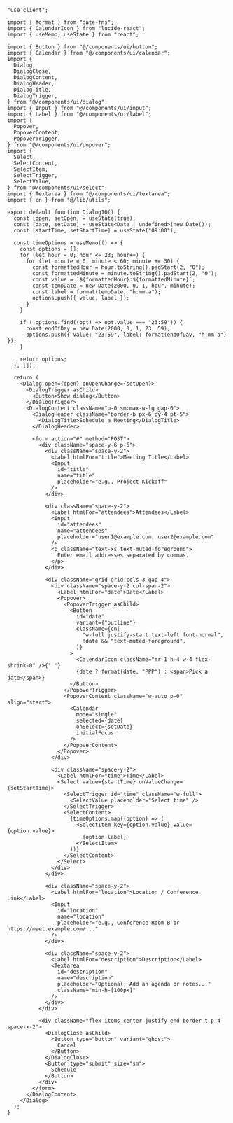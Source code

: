 ```tsx
"use client";

import { format } from "date-fns";
import { CalendarIcon } from "lucide-react";
import { useMemo, useState } from "react";

import { Button } from "@/components/ui/button";
import { Calendar } from "@/components/ui/calendar";
import {
  Dialog,
  DialogClose,
  DialogContent,
  DialogHeader,
  DialogTitle,
  DialogTrigger,
} from "@/components/ui/dialog";
import { Input } from "@/components/ui/input";
import { Label } from "@/components/ui/label";
import {
  Popover,
  PopoverContent,
  PopoverTrigger,
} from "@/components/ui/popover";
import {
  Select,
  SelectContent,
  SelectItem,
  SelectTrigger,
  SelectValue,
} from "@/components/ui/select";
import { Textarea } from "@/components/ui/textarea";
import { cn } from "@/lib/utils";

export default function Dialog10() {
  const [open, setOpen] = useState(true);
  const [date, setDate] = useState<Date | undefined>(new Date());
  const [startTime, setStartTime] = useState("09:00");

  const timeOptions = useMemo(() => {
    const options = [];
    for (let hour = 0; hour <= 23; hour++) {
      for (let minute = 0; minute < 60; minute += 30) {
        const formattedHour = hour.toString().padStart(2, "0");
        const formattedMinute = minute.toString().padStart(2, "0");
        const value = `${formattedHour}:${formattedMinute}`;
        const tempDate = new Date(2000, 0, 1, hour, minute);
        const label = format(tempDate, "h:mm a");
        options.push({ value, label });
      }
    }

    if (!options.find((opt) => opt.value === "23:59")) {
      const endOfDay = new Date(2000, 0, 1, 23, 59);
      options.push({ value: "23:59", label: format(endOfDay, "h:mm a") });
    }

    return options;
  }, []);

  return (
    <Dialog open={open} onOpenChange={setOpen}>
      <DialogTrigger asChild>
        <Button>Show dialog</Button>
      </DialogTrigger>
      <DialogContent className="p-0 sm:max-w-lg gap-0">
        <DialogHeader className="border-b px-6 py-4 pt-5">
          <DialogTitle>Schedule a Meeting</DialogTitle>
        </DialogHeader>

        <form action="#" method="POST">
          <div className="space-y-6 p-6">
            <div className="space-y-2">
              <Label htmlFor="title">Meeting Title</Label>
              <Input
                id="title"
                name="title"
                placeholder="e.g., Project Kickoff"
              />
            </div>

            <div className="space-y-2">
              <Label htmlFor="attendees">Attendees</Label>
              <Input
                id="attendees"
                name="attendees"
                placeholder="user1@example.com, user2@example.com"
              />
              <p className="text-xs text-muted-foreground">
                Enter email addresses separated by commas.
              </p>
            </div>

            <div className="grid grid-cols-3 gap-4">
              <div className="space-y-2 col-span-2">
                <Label htmlFor="date">Date</Label>
                <Popover>
                  <PopoverTrigger asChild>
                    <Button
                      id="date"
                      variant={"outline"}
                      className={cn(
                        "w-full justify-start text-left font-normal",
                        !date && "text-muted-foreground",
                      )}
                    >
                      <CalendarIcon className="mr-1 h-4 w-4 flex-shrink-0" />{" "}
                      {date ? format(date, "PPP") : <span>Pick a date</span>}
                    </Button>
                  </PopoverTrigger>
                  <PopoverContent className="w-auto p-0" align="start">
                    <Calendar
                      mode="single"
                      selected={date}
                      onSelect={setDate}
                      initialFocus
                    />
                  </PopoverContent>
                </Popover>
              </div>

              <div className="space-y-2">
                <Label htmlFor="time">Time</Label>
                <Select value={startTime} onValueChange={setStartTime}>
                  <SelectTrigger id="time" className="w-full">
                    <SelectValue placeholder="Select time" />
                  </SelectTrigger>
                  <SelectContent>
                    {timeOptions.map((option) => (
                      <SelectItem key={option.value} value={option.value}>
                        {option.label}
                      </SelectItem>
                    ))}
                  </SelectContent>
                </Select>
              </div>
            </div>

            <div className="space-y-2">
              <Label htmlFor="location">Location / Conference Link</Label>
              <Input
                id="location"
                name="location"
                placeholder="e.g., Conference Room B or https://meet.example.com/..."
              />
            </div>

            <div className="space-y-2">
              <Label htmlFor="description">Description</Label>
              <Textarea
                id="description"
                name="description"
                placeholder="Optional: Add an agenda or notes..."
                className="min-h-[100px]"
              />
            </div>
          </div>

          <div className="flex items-center justify-end border-t p-4 space-x-2">
            <DialogClose asChild>
              <Button type="button" variant="ghost">
                Cancel
              </Button>
            </DialogClose>
            <Button type="submit" size="sm">
              Schedule
            </Button>
          </div>
        </form>
      </DialogContent>
    </Dialog>
  );
}
```

